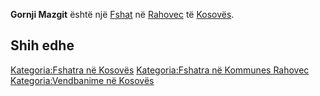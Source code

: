 {{Fshat në Kosovës
 | Emri                = Gornji Mazgit
| srp_N_name = Gornji Mazgit
| srp_N_FULL_NAME_RO = Gornji Mazgit
| srp_N_FULL_NAME_ND_RO = Gornji Mazgit
| srp_N_SORT_NAME_RG = GORNJIMAZGIT
| srp_N_FULL_NAME_RG = Gornji Mazgit
| srp_N_FULL_NAME_ND_RG = Gornji Mazgit
| srp_NS_name = Горњи Мазгит
| srp_NS_FULL_NAME_RO = Горњи Мазгит
| srp_NS_FULL_NAME_ND_RO = Горњи Мазгит
| srp_NS_SORT_NAME_RG = ГОРЊИМАЗГИТ
| srp_NS_FULL_NAME_RG = Горњи Мазгит
| srp_NS_FULL_NAME_ND_RG = Горњи Мазгит

 | Emri (Rasa dhanore) = 
 | Figura              = 
 | Shteti              = Kosovo
 | Komuna              = Rahovec
 | Kodi postar         = 
 | Sipërfaqja          = 

 | Popullsia           = 

 | Regj. i popullsisë  = 
 | Dend. e popullsisë  = 
 | Faqja zyrtare       = 
 <!--- Koordinatat ----> 
 | Gjerësia            = 42.698699
 | Gjatësia            = 21.104427
 | Lartësia            = 
}}
'''Gornji Mazgit''' është një [[Fshat]] në [[Rahovec]] të [[Kosovës]].

<!-- == Gjeografia == -->
<!-- == Historia == -->
<!-- == Demografia == -->
== Shih edhe ==
{{Komuna Rahovec}}
{{Kosovo-Administrata-Cung}}

[[Kategoria:Fshatra në Kosovës]]
[[Kategoria:Fshatra në Kommunes Rahovec]]
[[Kategoria:Vendbanime në Kosovës]]